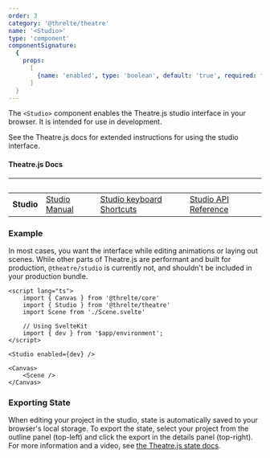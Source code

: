 ```yaml
---
order: 3
category: '@threlte/theatre'
name: '<Studio>'
type: 'component'
componentSignature:
  {
    props:
      [
        {name: 'enabled', type: 'boolean', default: 'true', required: false},
      ]
  }
---
```



The `<Studio>` component enables the Theatre.js studio interface in your browser. It is intended for use in development.

See the Theatre.js docs for extended instructions for using the studio interface.

#### Theatre.js Docs

|&nbsp;|&nbsp;|&nbsp;|&nbsp;|
|---|---|---|---|
| **Studio** | [Studio Manual](https://www.theatrejs.com/docs/0.5/manual/Studio)  | [Studio keyboard Shortcuts](https://www.theatrejs.com/docs/0.5/manual/keyboard-shortcuts) | [Studio API Reference](https://www.theatrejs.com/docs/0.5/api/studio)  |

### Example

In most cases, you want the interface while editing animations or laying out scenes. While other parts of Theatre.js are performant and built for production, `@theatre/studio` is currently not, and shouldn't be included in your production bundle.

```svelte
<script lang="ts">
	import { Canvas } from '@threlte/core'
	import { Studio } from '@threlte/theatre'
	import Scene from './Scene.svelte'

	// Using SvelteKit
	import { dev } from '$app/environment';
</script>

<Studio enabled={dev} />

<Canvas>
	<Scene />
</Canvas>
```

### Exporting State

When editing your project in the studio, state is automatically saved to your browser's local storage. To export the state, select your project from the outline panel (top-left) and click the export in the details panel (top-right). For more information and a video, see [the Theatre.js state docs](https://www.theatrejs.com/docs/latest/manual/projects#state).